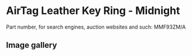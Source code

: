 
# AirTag Leather Key Ring - Midnight

Part number, for search engines, auction websites and such: MMF93ZM/A

## Image gallery

<div style={{ width: "768px" }}>
  <GalleryComponent
    images={[
      {
        original: "/everysource/MMF93.webp",
        thumbnail: "/everypreview/MMF93.webp",
      },
      {
        original: "/everysource/MMF93_AV1.webp",
        thumbnail: "/everypreview/MMF93_AV1.webp",
      },
      {
        original: "/everysource/MMF93_AV2.webp",
        thumbnail: "/everypreview/MMF93_AV2.webp",
      }
    ]}
  />
</div>